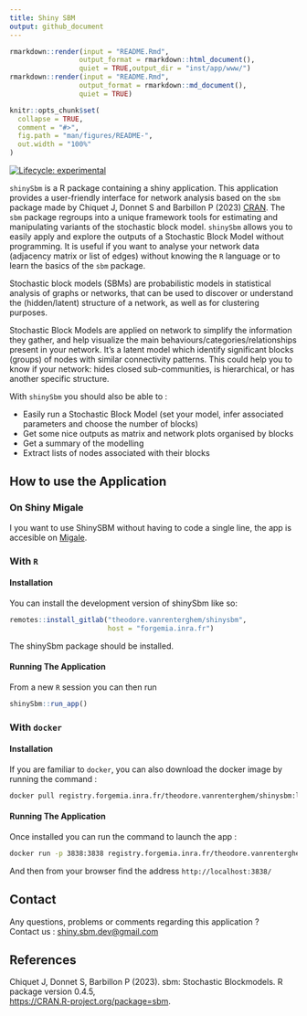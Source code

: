 ```yaml
---
title: Shiny SBM
output: github_document
---
```


<!-- Compiling paragraph: start -->
```r
rmarkdown::render(input = "README.Rmd",
                 output_format = rmarkdown::html_document(),
                 quiet = TRUE,output_dir = "inst/app/www/")
rmarkdown::render(input = "README.Rmd",
                 output_format = rmarkdown::md_document(),
                 quiet = TRUE)
```



```r
knitr::opts_chunk$set(
  collapse = TRUE,
  comment = "#>",
  fig.path = "man/figures/README-",
  out.width = "100%"
)
```



<!-- badges: start -->
[![Lifecycle: experimental](https://img.shields.io/badge/lifecycle-experimental-orange.svg)](https://lifecycle.r-lib.org/articles/stages.html#experimental)
<!-- badges: end -->

`shinySbm` is a R package containing a shiny application. This application provides a user-friendly interface for network analysis based on the `sbm` package made by Chiquet J, Donnet S and Barbillon P (2023) [CRAN](https://CRAN.R-project.org/package=sbm). The `sbm` package regroups into a unique framework tools for estimating and manipulating variants of the stochastic block model.
`shinySbm` allows you to easily apply and explore the outputs of a Stochastic Block Model without programming. It is useful if you want to analyse your network data (adjacency matrix or list of edges) without knowing the `R` language or to learn the basics of the `sbm` package. 

Stochastic block models (SBMs) are probabilistic models in statistical analysis of graphs or networks, that can be used to discover or understand the (hidden/latent) structure of a network, as well as for clustering purposes. 

Stochastic Block Models are applied on network to simplify the information they gather, and help visualize the main behaviours/categories/relationships present in your network. It's a latent model which identify significant blocks (groups) of nodes with similar connectivity patterns. This could help you to know if your network: hides closed sub-communities, is hierarchical, or has another specific structure. 

With `shinySbm` you should also be able to : 

 - Easily run a Stochastic Block Model (set your model, infer associated parameters and choose the number of blocks)
 - Get some nice outputs as matrix and network plots organised by blocks
 - Get a summary of the modelling
 - Extract lists of nodes associated with their blocks


## How to use the Application

### On Shiny Migale

I you want to use ShinySBM without having to code a single line, the app is accesible on [Migale](https://shiny.migale.inrae.fr/app/ShinySBM).

### With `R`

#### Installation

You can install the development version of shinySbm like so:

``` r
remotes::install_gitlab("theodore.vanrenterghem/shinysbm",
                        host = "forgemia.inra.fr")
```

The shinySbm package should be installed. 

#### Running The Application

From a new `R` session you can then run

``` r
shinySbm::run_app()
```

### With `docker`

#### Installation

If you are familiar to `docker`, you can also download the docker image by running the command :

``` bash
docker pull registry.forgemia.inra.fr/theodore.vanrenterghem/shinysbm:latest
```
#### Running The Application

Once installed you can run the command to launch the app :

``` bash
docker run -p 3838:3838 registry.forgemia.inra.fr/theodore.vanrenterghem/shinysbm:latest
```

And then from your browser find the address `http://localhost:3838/`

## Contact

Any questions, problems or comments regarding this application ?        
Contact us : [shiny.sbm.dev@gmail.com](mailto:shiny.sbm.dev@gmail.com)

## References

Chiquet J, Donnet S, Barbillon P (2023).  sbm: Stochastic Blockmodels. R package version 0.4.5,  
[https://CRAN.R-project.org/package=sbm](https://CRAN.R-project.org/package=sbm).
